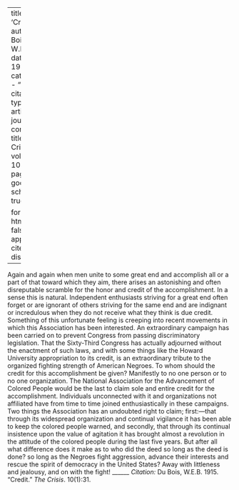 
---
title: 'Credit'
author: Du Bois, W.E.B.
date: May 1915
categories: 
  - ""
citation: 
  type: article-journal
  container-title: The Crisis
  volume: 10
  issue: 1
  page: 31
google-scholar: true

format:
  html:
    toc: false
    appendix-cite-as: display
---


Again and again when men unite to some great end and accomplish all or a part of that toward which they aim, there arises an astonishing and often disreputable scramble for the honor and credit of the accomplishment. In a sense this is natural. Independent enthusiasts striving for a great end often forget or are ignorant of others striving for the same end and are indignant or incredulous when they do not receive what they think is due credit. Something of this unfortunate feeling is creeping into recent movements in which this Association has been interested. An extraordinary campaign has been carried on to prevent Congress from passing discriminatory legislation. That the Sixty-Third Congress has actually adjourned without the enactment of such laws, and with some things like the Howard University appropriation to its credit, is an extraordinary tribute to the organized fighting strength of American Negroes. To whom should the credit for this accomplishment be given? Manifestly to no one person or to no one organization. The National Association for the Advancement of Colored People would be the last to claim sole and entire credit for the accomplishment. Individuals unconnected with it and organizations not affiliated have from time to time joined enthusiastically in these campaigns. Two things the Association has an undoubted right to claim; first:---that through its widespread organization and continual vigilance it has been able to keep the colored people warned, and secondly, that through its continual insistence upon the value of agitation it has brought almost a revolution in the attitude of the colored people during the last five years. But after all what difference does it make as to who did the deed so long as the deed is done? so long as the Negroes fight aggression, advance their interests and rescue the spirit of democracy in the United States? Away with littleness and jealousy, and on with the fight!
______
*Citation:* Du Bois, W.E.B. 1915. "Credit." *The Crisis*. 10(1):31.
